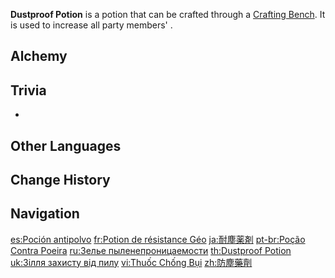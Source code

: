 {{Food Infobox
|id              = 111011
|image           = Item Dustproof Potion.png
|type            = Potions
|description     = A potion that boosts Geo RES and keeps one from getting bothered by sand and dust. It has a strange taste not unlike that of magnets. It keeps a traveler clean from all the sand and dust out there.
|quality         = 3
|effectType      = Geo RES Up
|effect          = Increases all party members' {{Color|Geo RES}} by 25% for 300s.
|eff_att1        = Elemental RES
|eff_att2        = Geo RES
|formula         = Available by default
|source1         = [[Alchemy]]
}}
'''Dustproof Potion''' is a potion that can be crafted through a [[Crafting Bench]]. It is used to increase all party members' {{Color|Geo RES}}.

==Alchemy==
{{Recipe
|type = Crafting
|Butterfly Wings = 1
|Cor Lapis = 1
|Mora = 100
|sort = Butterfly Wings;Cor Lapis;Mora
}}

==Trivia==
* {{Mail Attachments by Category List}}

==Other Languages==
{{Other Languages
|en      = Dustproof Potion
|zhs     = 防尘药剂
|zhs_rm  = Fángchén Yàojì
|zht     = 防塵藥劑
|zht_rm  = Fángchén Yàojì
|zh_tl   = Dustproof Potion
|ja      = 耐塵薬剤
|ja_rm   = Taijin Yakuzai
|ja_tl   = Dust Resistance Potion
|ko      = 방진 포션
|ko_tl   = Dustproof Potion
|es      = Poción antipolvo
|es_tl   = Anti-Dust Potion
|fr      = Potion de résistance Géo
|fr_tl   = Geo Resistance Potion
|ru      = Зелье пыленепроницаемости
|ru_tl   = Dustproof Potion
|th      = Dustproof Potion
|vi      = Thuốc Chống Bụi
|vi_tl   = 
|de      = Staubabweisungstrank
|de_tl   = Dustrepellant Potion
|id      = Dustproof Potion
|pt      = Poção Contra Poeira
|pt_tl   = 
|tr      = Toprak Direnci İksiri
|tr_tl   = Earth Resistance Potion
|it      = Pozione antipolvere
|it_tl   = Anti-Dust Potion
}}

==Change History==
{{Change History|1.0}}

==Navigation==
{{Food Navbox|type=Potions}}

[[es:Poción antipolvo]]
[[fr:Potion de résistance Géo]]
[[ja:耐塵薬剤]]
[[pt-br:Poção Contra Poeira]]
[[ru:Зелье пыленепроницаемости]]
[[th:Dustproof Potion]]
[[uk:Зілля захисту від пилу]]
[[vi:Thuốc Chống Bụi]]
[[zh:防塵藥劑]]